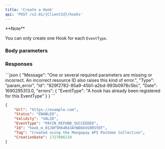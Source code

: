 ```yaml
---
title: 'Create a Hook'  
api: 'POST /v2.01/{ClientId}/hooks'  
---
```




<Note>  
**Note** 
  
You can only create one Hook for each `EventType`.  
</Note>  

### Body parameters  

<EventType />  

<Url />  

<Tag3 />  

### Responses  

<Accordion title="200">  

<UrlResponse /> 

<Status7Response />  

<Validity1Response />  

<EventTypeResponse />  

<IdResponse />  

<Tag2Response />  

<CreationDateResponse /></Accordion>

<Accordion title="400 - Hook already exists for this EventType">
```json
{
    "Message": "One or several required parameters are missing or incorrect. An incorrect resource ID also raises this kind of error.",
    "Type": "param_error",
    "Id": "829f2782-85a9-45b1-a2bd-993b0978c5bc",
    "Date": 1690295313.0,
    "errors": {
        "EventType": "A hook has already been registered for this EventType"
    }
}  
 ```  
</Accordion>



<ResponseExample>  

```json 200  
{
    "Url": "https://example.com",
    "Status": "ENABLED",
    "Validity": "VALID",
    "EventType": "PAYIN_REFUND_SUCCEEDED",
    "Id": "hook_m_01J8F5RK4R43AYWD8XVG9RSYDT",
    "Tag": "Created using the Mangopay API Postman Collection",
    "CreationDate": 1727086218
}
 ```  



</ResponseExample>  

<RequestExample>  
  <RestCreateHook />
  <PhpCreateHook />
  <NodeCreateHook />
  <RubyCreateHook />
  <JavaCreateHook />
  <CreateHookPython />
  <NetCreateHook />
</RequestExample>